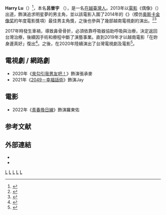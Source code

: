 {{藝人
|姓名     = Harry Lu
|類型     = 男演員
|圖片     = Replace this image male.svg
|圖片尺寸 = 
|圖片簡介 = 
|本名     = 呂晉宇
|英文名   = 
|綽號     = 
|其他藝名 = 
|國籍     = {{ROC}}
|出生日期 = {{birth_date_and _age|1992|04|17}}
|出生地點 = {{TWN}}
|逝世日期 = 
|逝世地點 = 
|職業     = [[演員|演員]]
|語言     = [[中華民國國語|中華民國國語]]、[[英語|英語]]、[[越南語|越南語]]<ref name=tiin.vn>{{cite news|title='Hot boy xứ Đài' Harry Lu bật mí về bản thân từ A đến Z|url=http://www.tiin.vn/chuyen-muc/song/hot-boy-xu-dai-harry-lu-bat-mi-ve-ban-than-tu-a-den-z.html|accessdate=2015-06-02|agency=tiin.vn|date=2013-04-09|language=vi|deadurl=yes|archiveurl=https://web.archive.org/web/20150602010816/http://www.tiin.vn/chuyen-muc/song/hot-boy-xu-dai-harry-lu-bat-mi-ve-ban-than-tu-a-den-z.html|archivedate=2015-06-02}}</ref>
|教育程度 = {{link-en|RMIT国际大学|RMIT International University}}（墨爾本皇家理工大學越南校區）市場行銷系畢業
|宗教信仰 = 
|配偶     = 
|兒女     = 
|父母     = 
|音樂類型 = 
|演奏樂器 = 
|出身地   = 
|出道作   = 電影《偶像》（{{lang-vi|Thần tượng}}）
|出道日期 = 2013年
|代表作   = 《偶像》
|活躍年代 = 2013-現在
|唱片公司 = 
|經紀公司 = 
|網站     = 
|獎項     = 
|IMDb    = 
|awards  =  2014年越南《{{link-vi|金風箏獎|Cánh diều vàng}}》最佳男主角獎(入圍)
}}
'''Harry Lu'''（{{bd|1992年|4月17日|}}）<ref>{{cite news|title=Gặp gỡ hot boy xứ Đài 'cặp kè' Hoàng Thùy Linh|url=http://www.tiin.vn/chuyen-muc/phim/gap-go-hot-boy-xu-dai-cap-ke-hoang-thuy-linh.html|accessdate=2015-06-02|agency=tiin.vn|date=2013-08-27|language=vi|deadurl=yes|archiveurl=https://web.archive.org/web/20150602010755/http://www.tiin.vn/chuyen-muc/phim/gap-go-hot-boy-xu-dai-cap-ke-hoang-thuy-linh.html|archivedate=2015-06-02}}</ref>，本名'''呂晉宇''' （{{lang-vi|Lữ Tấn Vũ}}），是一名[[在越臺灣人|在越臺灣人]]。2013年以[[電影|電影]]《偶像》（{{lang-vi|Thần tượng}}）出道，飾演追求明星夢的男主角，並以該電影入圍了2014年的《{{link-vi|金風箏獎|Cánh diều vàng}}》（模仿[[奥斯卡金像奖|奥斯卡金像奖]]的年度電影獎項）最佳男主角獎，之後也參與了幾部越南電視劇的演出。<ref name=cna>{{cite news|title=越南人氣偶像 呂晉宇來自臺灣|url=http://cnavideo.cna.com.tw/Misc/Latest/Video-1/004322882?v=wGbQe6vuCDdtCwvuaBsibg%3D%3D|accessdate=2015-06-02|agency=[[中央社|中央社]]|archive-date=2018-10-20|archive-url=https://web.archive.org/web/20181020224230/http://cnavideo.cna.com.tw/Misc/Latest/Video-1/004322882?v=wGbQe6vuCDdtCwvuaBsibg%3D%3D|dead-url=no}}</ref><ref name=cna2>{{cite news|title=台籍藝人走紅 越南少女新偶像|url=http://www.msn.com/zh-tw/entertainment/news/%E5%8F%B0%E7%B1%8D%E8%97%9D%E4%BA%BA%E8%B5%B0%E7%B4%85-%E8%B6%8A%E5%8D%97%E5%B0%91%E5%A5%B3%E6%96%B0%E5%81%B6%E5%83%8F/ar-BBkbHl3|accessdate=2015-06-02|agency=中央社|date=2015-05-24}}{{dead link|date=2017年12月 |bot=InternetArchiveBot |fix-attempted=yes }}</ref>

2017年時發生車禍，導致鼻骨骨折，必須依靠呼吸器協助呼吸與治療，決定返回台灣治療，後續因手術和療程中斷了演藝事業。直到2019年才以越南電影「在妳身邊真好」復出<ref>{{citeweb|url=https://www.cna.com.tw/news/amov/201907150094.aspx|title=台籍越星呂晉宇傷後復出 新片上映受歡迎|publisher=中央社|author=馮昭|date=2019-07-15|accessdate=2019-12-27|archive-date=2020-08-08|archive-url=https://web.archive.org/web/20200808034036/https://www.cna.com.tw/news/amov/201907150094.aspx|dead-url=no}}</ref>。之後，在2020年陸續演出了台灣電視劇及電影<ref>{{cite web|language=zh-tw|url=https://star.setn.com/news/673280|title=影／台籍越星呂晉宇初演台劇　笑稱：激起自己的勝負欲|publisher=三立新聞網|author=徐志秀|date=2020-01-15|accessdate=2020-10-04|archive-date=2020-10-09|archive-url=https://web.archive.org/web/20201009040416/https://star.setn.com/news/673280|dead-url=no}}</ref>。

==電視劇 / 網路劇==
*2020年《[[來勾引我男友吧！|來勾引我男友吧！]]》飾演張承麥
*2021年《[[2049－幸福話術|2049－幸福話術]]》飾演Jay

==電影==
*2022年《[[青春換日線|青春換日線]]》飾演羅東佑

==参考文献==
{{reflist}}

== 外部連結 ==
*{{facebook|harryluVII|Harry Lu}}{{vi}}{{en}}
*{{instagram|harrylu92|Harry Lu}}

[[Category:在越南的台灣人|L]]
[[Category:越南华人|L]]
[[Category:越南男演員|L]]
[[Category:台灣男演員|L]]
[[Category:墨爾本皇家理工大學校友|L]]